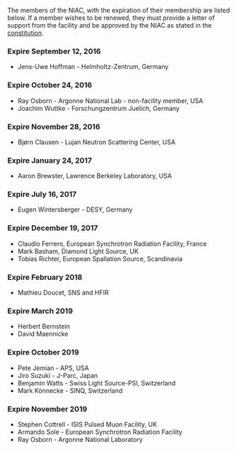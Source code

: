 The members of the NIAC, with the expiration of their membership are listed below. If a member wishes to be renewed, they must provide a letter of support from the facility and be approved by the NIAC as stated in the [[NIAC|constitution]].

===Expire September 12, 2016===
*Jens-Uwe Hoffman - Helmholtz-Zentrum, Germany


===Expire October 24, 2016===
*Ray Osborn - Argonne National Lab - non-facility member, USA
*Joachim Wuttke - Forschungzentrum Juelich, Germany

===Expire November 28, 2016===
*Bjørn Clausen - Lujan Neutron Scattering Center, USA

===Expire January 24, 2017===
*Aaron Brewster, Lawrence Berkeley Laboratory, USA

===Expire July 16, 2017===
*Eugen Wintersberger - DESY, Germany

===Expire December 19, 2017===
*Claudio Ferrero, European Synchrotron Radiation Facility, France
*Mark Basham, Diamond Light Source, UK
*Tobias Richter, European Spallation Source, Scandinavia

=== Expire February 2018 ===
* Mathieu Doucet, SNS and HFIR

=== Expire March 2019 ===

* Herbert Bernstein
* David Maennicke

=== Expire October 2019 ===

* Pete Jemian - APS, USA
* Jiro Suzuki - J-Parc, Japan
* Benjamin Watts - Swiss Light Source-PSI, Switzerland
* Mark Könnecke - SINQ, Switzerland

=== Expire November 2019 ===

* Stephen Cottrell - ISIS Pulsed Muon Facility, UK
* Armando Sole - European Synchrotron Radiation Facility
* Ray Osborn - Argonne National Laboratory